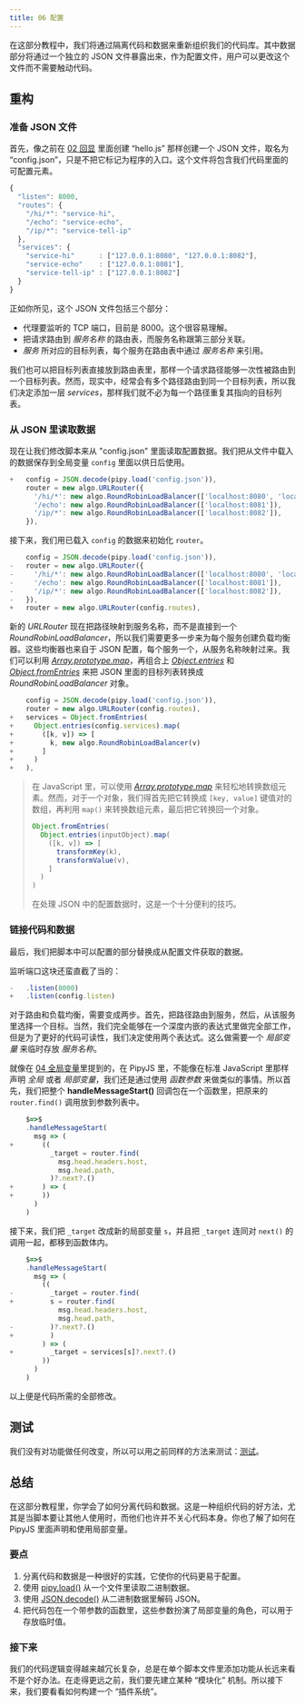 ```yaml
---
title: 06 配置
---
```


在这部分教程中，我们将通过隔离代码和数据来重新组织我们的代码库。其中数据部分将通过一个独立的 JSON 文件暴露出来，作为配置文件，用户可以更改这个文件而不需要触动代码。

## 重构

### 准备 JSON 文件

首先，像之前在 [02 回显](/tutorial/02-echo/#创建一个-pipy-代码库) 里面创建 “hello.js” 那样创建一个 JSON 文件，取名为 “config.json”，只是不把它标记为程序的入口。这个文件将包含我们代码里面的可配置元素。

``` js
{
  "listen": 8000,
  "routes": {
    "/hi/*": "service-hi",
    "/echo": "service-echo",
    "/ip/*": "service-tell-ip"
  },
  "services": {
    "service-hi"      : ["127.0.0.1:8080", "127.0.0.1:8082"],
    "service-echo"    : ["127.0.0.1:8081"],
    "service-tell-ip" : ["127.0.0.1:8082"]
  }
}
```

正如你所见，这个 JSON 文件包括三个部分：

- 代理要监听的 TCP 端口，目前是 8000。这个很容易理解。
- 把请求路由到 _服务名称_ 的路由表，而服务名称跟第三部分关联。
- _服务_ 所对应的目标列表，每个服务在路由表中通过 _服务名称_ 来引用。

我们也可以把目标列表直接放到路由表里，那样一个请求路径能够一次性被路由到一个目标列表。然而，现实中，经常会有多个路径路由到同一个目标列表，所以我们决定添加一层 _services_，那样我们就不必为每一个路径重复其指向的目标列表。

### 从 JSON 里读取数据

现在让我们修改脚本来从 "config.json" 里面读取配置数据。我们把从文件中载入的数据保存到全局变量 `config` 里面以供日后使用。

``` js
+   config = JSON.decode(pipy.load('config.json')),
    router = new algo.URLRouter({
      '/hi/*': new algo.RoundRobinLoadBalancer(['localhost:8080', 'localhost:8082']),
      '/echo': new algo.RoundRobinLoadBalancer(['localhost:8081']),
      '/ip/*': new algo.RoundRobinLoadBalancer(['localhost:8082']),
    }),
```

接下来，我们用已载入 `config` 的数据来初始化 `router`。 

``` js
    config = JSON.decode(pipy.load('config.json')),
-   router = new algo.URLRouter({
-     '/hi/*': new algo.RoundRobinLoadBalancer(['localhost:8080', 'localhost:8082']),
-     '/echo': new algo.RoundRobinLoadBalancer(['localhost:8081']),
-     '/ip/*': new algo.RoundRobinLoadBalancer(['localhost:8082']),
-   }),
+   router = new algo.URLRouter(config.routes),
```

新的 _URLRouter_ 现在把路径映射到服务名称，而不是直接到一个 _RoundRobinLoadBalancer_，所以我们需要更多一步来为每个服务创建负载均衡器。这些均衡器也来自于 JSON 配置，每个服务一个，从服务名称映射过来。我们可以利用 [_Array.prototype.map_](https://developer.mozilla.org/docs/Web/JavaScript/Reference/Global_Objects/Array/map)，再组合上 [_Object.entries_](https://developer.mozilla.org/docs/Web/JavaScript/Reference/Global_Objects/Object/entries) 和 [_Object.fromEntries_](https://developer.mozilla.org/docs/Web/JavaScript/Reference/Global_Objects/Object/fromEntries) 来把 JSON 里面的目标列表转换成 _RoundRobinLoadBalancer_ 对象。

``` js
    config = JSON.decode(pipy.load('config.json')),
    router = new algo.URLRouter(config.routes),
+   services = Object.fromEntries(
+     Object.entries(config.services).map(
+       ([k, v]) => [
+         k, new algo.RoundRobinLoadBalancer(v)
+       ]
+     )
+   ),
```

> 在 JavaScript 里，可以使用 [_Array.prototype.map_](https://developer.mozilla.org/docs/Web/JavaScript/Reference/Global_Objects/Array/map) 来轻松地转换数组元素。然而，对于一个对象，我们得首先把它转换成 `[key, value]` 键值对的数组，再利用 `map()` 来转换数组元素，最后把它转换回一个对象。
> ``` js
> Object.fromEntries(
>   Object.entries(inputObject).map(
>     ([k, v]) => [
>       transformKey(k),
>       transformValue(v),
>     ]
>   )
> )
> ```
> 在处理 JSON 中的配置数据时，这是一个十分便利的技巧。

### 链接代码和数据

最后，我们把脚本中可以配置的部分替换成从配置文件获取的数据。

监听端口这块还蛮直截了当的：

``` js
-   .listen(8000)
+   .listen(config.listen)
```

对于路由和负载均衡，需要变成两步。首先，把路径路由到服务，然后，从该服务里选择一个目标。当然，我们完全能够在一个深度内嵌的表达式里做完全部工作，但是为了更好的代码可读性，我们决定使用两个表达式。这么做需要一个 _局部变量_ 来临时存放 _服务名称_。

就像在 [04 全局变量](/tutorial/04-routing/#全局变量)里提到的，在 PipyJS 里，不能像在标准 JavaScript 里那样声明 _全局_ 或者 _局部变量_，我们还是通过使用 _函数参数_ 来做类似的事情。所以首先，我们把整个 **handleMessageStart()** 回调包在一个函数里，把原来的 `router.find()` 调用放到参数列表中。

``` js
    $=>$
    .handleMessageStart(
      msg => (
+       ((
          _target = router.find(
            msg.head.headers.host,
            msg.head.path,
          )?.next?.()
+       ) => (
+       ))
      )
    )
```

接下来，我们把 `_target` 改成新的局部变量 `s`，并且把 `_target` 连同对 `next()` 的调用一起，都移到函数体内。

``` js
    $=>$
    .handleMessageStart(
      msg => (
        ((
-         _target = router.find(
+         s = router.find(
            msg.head.headers.host,
            msg.head.path,
-         )?.next?.()
+         )
        ) => (
+         _target = services[s]?.next?.()
        ))
      )
    )
```

以上便是代码所需的全部修改。

## 测试

我们没有对功能做任何改变，所以可以用之前同样的方法来测试：[测试](/tutorial/05-load-balancing#测试)。

## 总结

在这部分教程里，你学会了如何分离代码和数据。这是一种组织代码的好方法，尤其是当脚本要让其他人使用时，而他们也许并不关心代码本身。你也了解了如何在 PipyJS 里面声明和使用局部变量。

### 要点

1. 分离代码和数据是一种很好的实践，它使你的代码更易于配置。
2. 使用 [pipy.load()](/reference/api/pipy/load) 从一个文件里读取二进制数据。
3. 使用 [JSON.decode()](/reference/api/JSON/decode) 从二进制数据里解码 JSON。
4. 把代码包在一个带参数的函数里，这些参数扮演了局部变量的角色，可以用于存放临时值。

### 接下来

我们的代码逻辑变得越来越冗长复杂，总是在单个脚本文件里添加功能从长远来看不是个好办法。在走得更远之前，我们要先建立某种 “模块化” 机制。所以接下来，我们要看看如何构建一个 “插件系统”。
